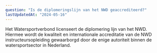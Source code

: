 ```yaml
---
question: "Is de diplomeringslijn van het NWD geaccrediteerd?"
lastUpdatedAt: "2024-05-16"
---
```


Het Watersportverbond licenseert de diplomering lijn van het NWD. Hiermee wordt
de kwaliteit en internationale accreditatie van de NWD instructeursopleiding
gewaarborgd door de enige autoriteit binnen de watersportsector in Nederland.
